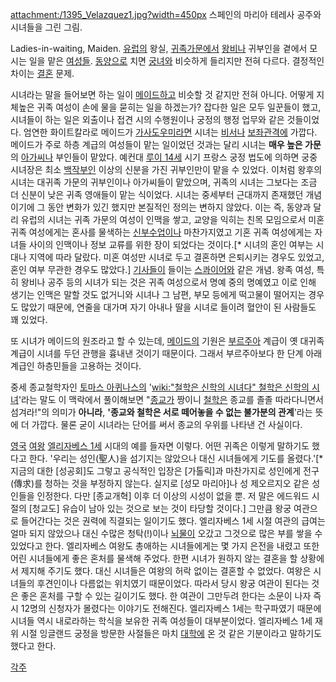 attachment:/1395_Velazquez1.jpg?width=450px
스페인의 마리아 테레사 공주와 시녀들을 그린 그림.

Ladies-in-waiting, Maiden. [[유럽]]의 왕실, [[귀족]]가문에서 [[왕비]]나 귀부인을 곁에서 모시는 일을 맡은 [[여성]]들. [[동양]]으로 치면 [[궁녀]]와 비슷하게 들리지만 전혀 다르다. 결정적인 차이는 [[결혼]] 문제.

시녀라는 말을 들어보면 하는 일이 [[메이드]]하고 비슷할 것 같지만 전혀 아니다. 어떻게 지체높은 귀족 여성이 손에 물을 묻히는 일을 하겠는가? 잡다한 일은 모두 일꾼들이 했고, 시녀들이 하는 일은 외출이나 접견 시의 수행원이나 궁정의 행정 업무와 같은 것들이었다. 엄연한 화이트칼라로 메이드가 [[가사도우미]]라면 시녀는 [[비서]]나 [[보좌관]]격에 가깝다. 메이드가 주로 하층 계급의 여성들이 맡는 일이었던 것과는 달리 시녀는 '''매우 높은 가문'''의 [[아가씨]]나 부인들이 맡았다. 예컨대 [[루이 14세]] 시기 프랑스 궁정 법도에 의하면 궁중 시녀장은 최소 [[백작]]부인 이상의 신분을 가진 귀부인만이 맡을 수 있었다. 이처럼 왕후의 시녀는 대귀족 가문의 귀부인이나 아가씨들이 맡았으며, 귀족의 시녀는 그보다는 조금 더 신분이 낮은 귀족 영애들이 맡는 식이었다. 시녀는 중세부터 근대까지 존재했던 개념이기에 그 동안 변화가 있긴 했지만 본질적인 정의는 변하지 않았다. 이는 즉, 동양과 달리 유럽의 시녀는 귀족 가문의 여성이 인맥을 쌓고, 교양을 익히는 친목 모임으로서 미혼 귀족 여성에게는 혼사를 물색하는 [[신부]]수업이나 마찬가지였고 기혼 귀족 여성에게는 자녀들 사이의 인맥이나 정보 교류를 위한 장이 되었다는 것이다.[* 시녀의 혼인 여부는 시대나 지역에 따라 달랐다. 미혼 여성만 시녀로 두고 결혼하면 은퇴시키는 경우도 있었고, 혼인 여부 무관한 경우도 많았다.] [[기사]]들이 들이는 [[스콰이어]]와 같은 개념. 왕족 여성, 특히 왕비나 공주 등의 시녀가 되는 것은 귀족 여성으로서 명예 중의 명예였고 이로 인해 생기는 인맥은 말할 것도 없거니와 시녀나 그 남편, 부모 등에게 떡고물이 떨어지는 경우도 많았기 때문에, 연줄을 대가며 자기 아내나 딸을 시녀로 들이려 혈안이 된 사람들도 꽤 있었다.

또 시녀가 메이드의 원조라고 할 수 있는데, [[메이드]]의 기원은 [[부르주아]] 계급이 옛 대귀족 계급이 시녀를 두던 관행을 흉내낸 것이기 때문이다. 그래서 부르주아보다 한 단계 아래 계급인 하층민들을 고용하는 것이다.

중세 종교철학자인 [[토마스 아퀴나스]]의 '[[wiki:"철학은 신학의 시녀다" 철학은 신학의 시녀]]'라는 말도 이 맥락에서 풀이해보면 "[[종교]]가 짱이니 [[철학]]은 종교를 졸졸 따라다니면서 섬겨라!"의 의미가 '''아니라''', ''''종교와 철학은 서로 떼어놓을 수 없는 불가분의 관계''''라는 뜻에 더 가깝다. 물론 굳이 시녀라는 단어를 써서 종교의 우위를 나타낸 건 사실이다.

[[영국]] [[여왕]] [[엘리자베스 1세]] 시대의 예를 들자면 이렇다. 어떤 귀족은 이렇게 말하기도 했다고 한다. '우리는 성인(聖人)을 섬기지는 않았으나 대신 시녀들에게 기도를 올렸다.'[* 지금의 대한 [성공회]도 그렇고 공식적인 입장은 [가톨릭]과 마찬가지로 성인에게 전구(傳求)를 청하는 것을 부정하지 않는다. 실지로 [성모 마리아]나 성 제오르지오 같은 성인들을 인정한다. 다만 [종교개혁] 이후 더 이상의 시성이 없을 뿐. 저 말은 에드워드 시절의 [청교도] 유습이 남아 있는 것으로 보는 것이 타당할 것이다.] 그만큼 왕궁 여관으로 들어간다는 것은 권력에 직결되는 일이기도 했다. 엘리자베스 1세 시절 여관의 급여는 얼마 되지 않았으나 대신 수많은 청탁(!)이나 [[뇌물]]이 오갔고 그것으로 많은 부를 쌓을 수 있었다고 한다. 엘리자베스 여왕도 총애하는 시녀들에게는 몇 가지 은전을 내렸고 또한 어린 시녀들에게 좋은 혼처를 물색해 주었다. 한편 시녀가 원하지 않는 결혼을 할 상황에서 제지해 주기도 했다. 대신 시녀들은 여왕의 허락 없이는 결혼할 수 없었다. 여왕은 시녀들의 후견인이나 다름없는 위치였기 때문이었다. 따라서 당시 왕궁 여관이 된다는 것은 좋은 혼처를 구할 수 있는 길이기도 했다. 한 여관이 그만두려 한다는 소문이 나자 즉시 12명의 신청자가 몰렸다는 이야기도 전해진다. 엘리자베스 1세는 학구파였기 때문에 시녀들 역시 내로라하는 학식을 보유한 귀족 여성들이 대부분이었다. 엘리자베스 1세 재위 시절 잉글랜드 궁정을 방문한 사절들은 마치 [[대학]]에 온 것 같은 기분이라고 말하기도 했다고 한다. 

[[각주]]
